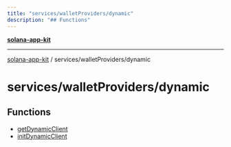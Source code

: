 ```yaml
---
title: "services/walletProviders/dynamic"
description: "## Functions"
---
```


[**solana-app-kit**](../../../README.mdx)

***

[solana-app-kit](../../../README.mdx) / services/walletProviders/dynamic

# services/walletProviders/dynamic

## Functions

- [getDynamicClient](functions/getDynamicClient.mdx)
- [initDynamicClient](functions/initDynamicClient.mdx)
